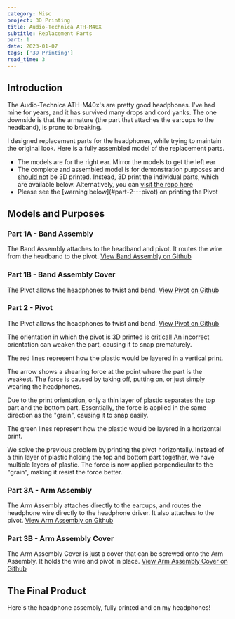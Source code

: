 ```yaml
---
category: Misc
project: 3D Printing
title: Audio-Technica ATH-M40X
subtitle: Replacement Parts
part: 1
date: 2023-01-07
tags: ['3D Printing']
read_time: 3
---
```


## Introduction

The Audio-Technica ATH-M40x's are pretty good headphones. I've had mine for years, and it has survived many drops and cord yanks. The one downside is that the armature (the part that attaches the earcups to the headband), is prone to breaking.

I designed replacement parts for the headphones, while trying to maintain the original look. Here is a fully assembled model of the replacement parts.

<Important>
    <ul>
        <li>The models are for the right ear. Mirror the models to get the left ear</li>
        <li>The complete and assembled model is for demonstration purposes and <u>should not</u> be 3D printed. Instead, 3D print the individual parts, which are available below. Alternatively, you can <a href="https://github.com/zlaast/ATH-M40X">visit the repo here</a></li>
        <li>Please see the [warning below](#part-2---pivot) on printing the Pivot</li>
    </ul>
</Important>

## Models and Purposes

### Part 1A - Band Assembly

The Band Assembly attaches to the headband and pivot. It routes the wire from the headband to the pivot. [View Band Assembly on Github](https://github.com/zlaast/ATH-M40X/blob/main/Headphones%20Assembly%20-%20Band%20Assembly%20(Right%20Ear).STL)

<Gallery src="/images/posts/Misc/ATH-M40X/Band%20Assembly.png" alt="Band Assembly" />

### Part 1B - Band Assembly Cover

The Pivot allows the headphones to twist and bend. [View Pivot on Github](https://github.com/zlaast/ATH-M40X/blob/main/Headphones%20Assembly%20-%20Band%20Assembly%20Cover%20(Right%20Ear).STL)

### Part 2 - Pivot

The Pivot allows the headphones to twist and bend. [View Pivot on Github](https://github.com/zlaast/ATH-M40X/blob/main/Headphones%20Assembly%20-%20Pivot%20(Right%20Ear).STL)

<Gallery src="/images/posts/Misc/ATH-M40X/Pivot.png" alt="Pivot" />

<Important>
    The orientation in which the pivot is 3D printed is critical! An incorrect orientation can weaken the part, causing it to snap prematurely.
</Important>

<Gallery src="/images/posts/Misc/ATH-M40X/Pivot%20-%20Bad%20Orientation.png" alt="Pivot with bad orientation" />

The red lines represent how the plastic would be layered in a vertical print.

The arrow shows a shearing force at the point where the part is the weakest. The force is caused by taking off, putting on, or just simply wearing the headphones.

Due to the print orientation, only a thin layer of plastic separates the top part and the bottom part. Essentially, the force is applied in the same direction as the "grain", causing it to snap easily.

<Gallery src="/images/posts/Misc/ATH-M40X/Pivot%20-%20Good%20Orientation.png" alt="Pivot with good orientation" />

The green lines represent how the plastic would be layered in a horizontal print.

We solve the previous problem by printing the pivot horizontally. Instead of a thin layer of plastic holding the top and bottom part together, we have multiple layers of plastic. The force is now applied perpendicular to the "grain", making it resist the force better.

### Part 3A - Arm Assembly

The Arm Assembly attaches directly to the earcups, and routes the headphone wire directly to the headphone driver. It also attaches to the pivot. [View Arm Assembly on Github](https://github.com/zlaast/ATH-M40X/blob/main/Headphones%20Assembly%20-%20Arm%20Assembly%20(Right%20Ear).STL)

<Gallery src="/images/posts/Misc/ATH-M40X/Arm%20Assembly%20-%20Back.png" alt="Arm Assembly" />

### Part 3B - Arm Assembly Cover

The Arm Assembly Cover is just a cover that can be screwed onto the Arm Assembly. It holds the wire and pivot in place. [View Arm Assembly Cover on Github](https://github.com/zlaast/ATH-M40X/blob/main/Headphones%20Assembly%20-%20Arm%20Assembly%20Cover%20(Right%20Ear).STL)

## The Final Product

Here's the headphone assembly, fully printed and on my headphones!

<Gallery src="/images/posts/Misc/ATH-M40X/Headphones.jpg" alt="Fully assembled headphones" />